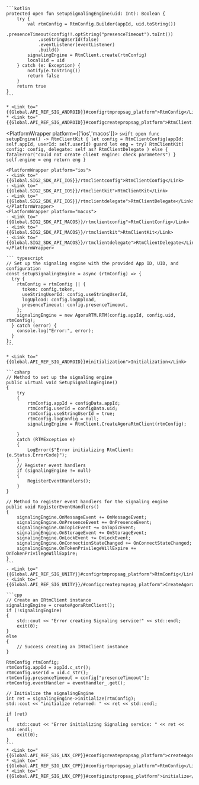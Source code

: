 <PlatformWrapper platform='android'>

    ```kotlin
    protected open fun setupSignalingEngine(uid: Int): Boolean {
        try {
            val rtmConfig = RtmConfig.Builder(appId, uid.toString())
                .presenceTimeout(config!!.optString("presenceTimeout").toInt())
                .useStringUserId(false)
                .eventListener(eventListener)
                .build()
            signalingEngine = RtmClient.create(rtmConfig)
            localUid = uid
        } catch (e: Exception) {
            notify(e.toString())
            return false
        }
        return true
    }
    ```

    * <Link to="{{Global.API_REF_SIG_ANDROID}}#configrtmpropsag_platform">RtmConfig</Link>
    * <Link to="{{Global.API_REF_SIG_ANDROID}}#configcreatepropsag_platform">RtmClient.create</Link>

</PlatformWrapper>

<PlatformWrapper platform={['ios','macos']}>
    ```swift
    open func setupEngine() -> RtmClientKit {
        let config = RtmClientConfig(appId: self.appId, userId: self.userId)
        guard let eng = try? RtmClientKit(
            config: config, delegate: self as? RtmClientDelegate
        ) else {
            fatalError("could not create client engine: check parameters")
        }
        self.engine = eng
        return eng
    }
    ```

    <PlatformWrapper platform="ios">
    - <Link to="{{Global.SIG2_SDK_API_IOS}}/rtmclientconfig">RtmClientConfig</Link>
    - <Link to="{{Global.SIG2_SDK_API_IOS}}/rtmclientkit">RtmClientKit</Link>
    - <Link to="{{Global.SIG2_SDK_API_IOS}}/rtmclientdelegate">RtmClientDelegate</Link>
    </PlatformWrapper>
    <PlatformWrapper platform="macos">
    - <Link to="{{Global.SIG2_SDK_API_MACOS}}/rtmclientconfig">RtmClientConfig</Link>
    - <Link to="{{Global.SIG2_SDK_API_MACOS}}/rtmclientkit">RtmClientKit</Link>
    - <Link to="{{Global.SIG2_SDK_API_MACOS}}/rtmclientdelegate">RtmClientDelegate</Link>
    </PlatformWrapper>
</PlatformWrapper>

<PlatformWrapper platform='web'>

    ``` typescript
    // Set up the signaling engine with the provided App ID, UID, and configuration
    const setupSignalingEngine = async (rtmConfig) => {
      try {
        rtmConfig = rtmConfig || {
          token: config.token,
          useStringUserId: config.useStringUserId,
          logUpload: config.logUpload,
          presenceTimeout: config.presenceTimeout,
        };
        signalingEngine = new AgoraRTM.RTM(config.appId, config.uid, rtmConfig);
      } catch (error) {
        console.log("Error:", error);
      }
    };
    ```
    
    * <Link to="{{Global.API_REF_SIG_ANDROID}}#initialization">Initialization</Link>
</PlatformWrapper>
<PlatformWrapper platform='unity'>

    ```csharp
    // Method to set up the signaling engine
    public virtual void SetupSignalingEngine()
    {
        try
        {
            rtmConfig.appId = configData.appId;
            rtmConfig.userId = configData.uid;
            rtmConfig.useStringUserId = true;
            rtmConfig.logConfig = null;
            signalingEngine = RtmClient.CreateAgoraRtmClient(rtmConfig);

        }
        catch (RTMException e)
        {
            LogError($"Error initializing RtmClient: {e.Status.ErrorCode}");
        }
        // Register event handlers
        if (signalingEngine != null)
        {
            RegisterEventHandlers();
        }
    }

    // Method to register event handlers for the signaling engine
    public void RegisterEventHandlers()
    {
        signalingEngine.OnMessageEvent += OnMessageEvent;
        signalingEngine.OnPresenceEvent += OnPresenceEvent;
        signalingEngine.OnTopicEvent += OnTopicEvent;
        signalingEngine.OnStorageEvent += OnStorageEvent;
        signalingEngine.OnLockEvent += OnLockEvent;
        signalingEngine.OnConnectionStateChanged += OnConnectStateChanged;
        signalingEngine.OnTokenPrivilegeWillExpire += OnTokenPrivilegeWillExpire;
    }
    ```
    - <Link to="{{Global.API_REF_SIG_UNITY}}#configrtmpropsag_platform">RtmConfig</Link>
    - <Link to="{{Global.API_REF_SIG_UNITY}}/#configcreatepropsag_platform">CreateAgoraRtmClient</Link>

</PlatformWrapper>
<PlatformWrapper platform='linux-cpp'>

    ```cpp
    // Create an IRtmClient instance
    signalingEngine = createAgoraRtmClient();
    if (!signalingEngine)
    {
        std::cout << "Error creating Signaling service!" << std::endl;
        exit(0);
    }
    else
    {
        // Success creating an IRtmClient instance
    }

    RtmConfig rtmConfig;
    rtmConfig.appId = appId.c_str();
    rtmConfig.userId = uid.c_str();
    rtmConfig.presenceTimeout = config["presenceTimeout"];
    rtmConfig.eventHandler = eventHandler_.get();
    
    // Initialize the signalingEngine
    int ret = signalingEngine->initialize(rtmConfig);
    std::cout << "initialize returned: " << ret << std::endl;
    
    if (ret)
    {
        std::cout << "Error initializing Signaling service: " << ret << std::endl;
        exit(0);
    }
    ```
    * <Link to="{{Global.API_REF_SIG_LNX_CPP}}#configcreatepropsag_platform">createAgoraRtmClient</Link>
    * <Link to="{{Global.API_REF_SIG_LNX_CPP}}#configrtmpropsag_platform">RtmConfig</Link>
    * <Link to="{{Global.API_REF_SIG_LNX_CPP}}#configinitpropsag_platform">initialize</Link>

</PlatformWrapper>
